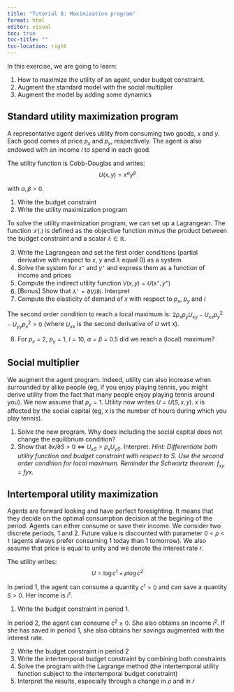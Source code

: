 ```yaml
---
title: "Tutorial 8: Maximization program"
format: html
editor: visual
toc: true
toc-title: ""
toc-location: right
---
```


<style>
.math {
  font-size: small;
}
</style>

In this exercise, we are going to learn:

1.  How to maximize the utility of an agent, under budget constraint.
2.  Augment the standard model with the social multiplier
3.  Augment the model by adding some dynamics

## Standard utility maximization program

A representative agent derives utility from consuming two goods, $x$ and $y$. Each good comes at price $p_x$ and $p_y$, respectively. The agent is also endowed with an income $I$ to spend in each good. 

The utility function is Cobb-Douglas and writes:
$$
U(x,y) = x^\alpha y^\beta 
$$

with $\alpha,\beta>0$. 

1.  Write the budget constraint
2.  Write the utility maximization program

To solve the utility maximization program, we can set up a Lagrangean. The function $\mathcal{L}(.)$ is defined as the objective function minus the product between the budget constraint and a scalar $\lambda \in \mathbb{R}$.

3.  Write the Lagrangean and set the first order conditions (partial derivative with respect to $x$, $y$ and $\lambda$ equal 0) as a system
4.  Solve the system for $x^\star$ and $y^\star$ and express them as a function of income and prices
5.  Compute the indirect utility function $V(x,y) = U(x^\star,y^\star)$
6.  [Bonus] Show that $\lambda^\star = \partial V/\partial I$. Interpret
7.  Compute the elasticity of demand of $x$ with respect to $p_x$, $p_y$ and $I$

The second order condition to reach a local maximum is: $2p_x p_y U_{xy} - U_{xx}p_y^2 - U_{yy} p_x^2 > 0$ (where $U_{xx}$ is the second derivative of $U$ wrt $x$).

8.  For $p_x = 2$, $p_y = 1$, $I=10$, $\alpha=\beta=0.5$ did we reach a (local) maximum?

## Social multiplier

We augment the agent program. Indeed, utility can also increase when surrounded by alike people (eg, if you enjoy playing tennis, you might derive utility from the fact that many people enjoy playing tennis around you). We now assume that $p_y = 1$. Utility now writes $U = U(S,x,y)$. $x$ is affected by the social capital (eg, $x$ is the number of hours during which you play tennis).

1.  Solve the new program. Why does including the social capital does not change the equilibrium condition?
2.  Show that $\partial x / \partial S > 0 \iff U_{xS} > p_x U_{yS}$. Interpret. *Hint: Differentiate both utility function and budget constraint with respect to S. Use the second order condition for local maximum. Reminder the Schwartz theorem: $f_{xy} = f{yx}$.*

## Intertemporal utility maximization

Agents are forward looking and have perfect foresighting. It means that they decide on the optimal  consumption decision at the begining of the period. Agents can either consume or save their income. We consider two discrete periods, 1 and 2. Future value is discounted with parameter $0 < \rho < 1$ (agents always prefer consuming 1 today than 1 tomorrow). We also assume that price is equal to unity and we denote the interest rate $r$.

The utility writes:
$$
U = \log c^1 + \rho \log c^2
$$

In period 1, the agent can consume a quantity $c^1 > 0$ and can save a quantity $S > 0$. Her income is $I^1$. 

1.  Write the budget constraint in period 1.

In period 2, the agent can consume $c^2 \geq 0$. She also obtains an income $I^2$. If she has saved in period 1, she also obtains her savings augmented with the interest rate.

2.  Write the budget constraint in period 2
3.  Write the intertemporal budget constraint by combining both constraints
4.  Solve the program with the Lagrange method (the intertemporal utility function subject to the intertemporal budget constraint)
5.  Interpret the results, especially through a change in $\rho$ and in $r$

